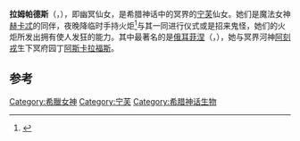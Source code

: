 '''拉姆帕德斯'''（{{lang-el|Λαμπαδες/Λαμπας}}，{{lang-la|Lampas/Lampades}}），即幽冥仙女，是希腊神话中的冥界的[[宁芙|宁芙]]仙女。她们是魔法女神[[赫卡忒|赫卡忒]]的同伴，夜晚降临时手持火炬<ref>{{cite web|title=LAMPADES : Greek nymphs of the underworld|url=http://www.theoi.com/Khthonios/Lampades.html|accessdate=2014-08-05|archive-date=2021-03-09|archive-url=https://web.archive.org/web/20210309175221/https://www.theoi.com/Khthonios/Lampades.html|dead-url=no}}</ref>与其一同进行仪式或是招来鬼怪，她们的火炬所发出拥有使人发狂的能力。其中最著名的是[[俄耳菲涅|俄耳菲涅]]（{{lang|el|Ορπηνε}}，{{lang|la|Orphne}}），她与冥界河神[[阿刻戎河|阿刻戎]]生下冥府园丁[[阿斯卡拉福斯|阿斯卡拉福斯]]。

== 参考 ==
{{reflist}}
{{DEFAULTSORT:Lampad}}
{{宁芙}}

[[Category:希臘女神|Category:希臘女神]]
[[Category:宁芙|Category:宁芙]]
[[Category:希腊神话生物|Category:希腊神话生物]]
